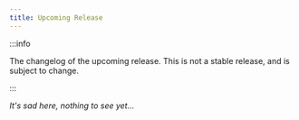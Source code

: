 ```yaml
---
title: Upcoming Release
---
```


:::info

The changelog of the upcoming release. This is not a stable release, and is subject to change.

:::

_It's sad here, nothing to see yet..._
